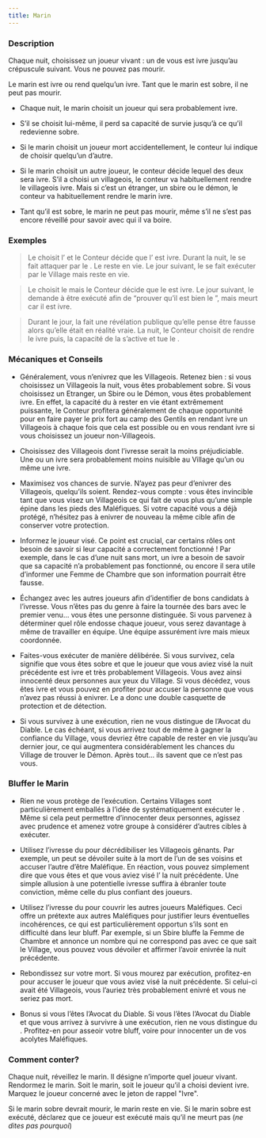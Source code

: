 ```yaml
---
title: Marin
---
```



<Role MARIN header />

### Description

Chaque nuit, choisissez un joueur vivant : un de vous est ivre jusqu’au crépuscule suivant. Vous ne pouvez pas mourir.

Le marin est ivre ou rend quelqu’un ivre. Tant que le marin est sobre, il ne peut pas mourir.

-   Chaque nuit, le marin choisit un joueur qui sera probablement ivre.

-   S’il se choisit lui-même, il perd sa capacité de survie jusqu’à ce qu’il redevienne sobre.

-   Si le marin choisit un joueur mort accidentellement, le conteur lui indique de choisir quelqu’un d’autre.

-   Si le marin choisit un autre joueur, le conteur décide lequel des deux sera ivre. S’il a choisi un villageois, le conteur va habituellement rendre le villageois ivre. Mais si c’est un étranger, un sbire ou le démon, le conteur va habituellement rendre le marin ivre.

-   Tant qu’il est sobre, le marin ne peut pas mourir, même s’il ne s’est pas encore réveillé pour savoir avec qui il va boire.

### Exemples

> Le <Role MARIN /> choisit l’<Role EXORCISTE /> et le Conteur décide que l’<Role EXORCISTE /> est ivre. Durant la nuit, le <Role MARIN /> se fait attaquer par le <Role SHABALOTH />. Le <Role MARIN /> reste en vie. Le jour suivant, le <Role MARIN /> se fait exécuter par le Village mais reste en vie.

> Le <Role MARIN /> choisit le <Role CONSPIRATEUR /> mais le Conteur décide que le <Role MARIN /> est ivre. Le jour suivant, le <Role MARIN /> demande à être exécuté afin de “prouver qu’il est bien le <Role MARIN />”, mais meurt car il est ivre.

> Durant le jour, la <Role COMMERE /> fait une révélation publique qu’elle pense être fausse alors qu’elle était en réalité vraie. La nuit, le Conteur choisit de rendre le <Role MARIN /> ivre puis, la capacité de la <Role COMMERE /> s’active et tue le <Role MARIN />.

### Mécaniques et Conseils

- Généralement, vous n’enivrez que les Villageois. Retenez bien : si vous choisissez un Villageois la nuit, vous êtes probablement sobre. Si vous choisissez un Etranger, un Sbire ou le Démon, vous êtes probablement ivre. En effet, la capacité du <Role MARIN /> à rester en vie étant extrêmement puissante, le Conteur profitera généralement de chaque opportunité pour en faire payer le prix fort au camp des Gentils en rendant ivre un Villageois à chaque fois que cela est possible ou en vous rendant ivre si vous choisissez un joueur non-Villageois.

- Choisissez des Villageois dont l’ivresse serait la moins préjudiciable. Une <Role MAMIE /> ou un <Role FOU /> ivre sera probablement moins nuisible au Village qu’un <Role EXORCISTE /> ou même une <Role COURTISANE /> ivre.

- Maximisez vos chances de survie. N’ayez pas peur d’enivrer des Villageois, quelqu’ils soient. Rendez-vous compte : vous êtes invincible tant que vous visez un Villageois ce qui fait de vous plus qu’une simple épine dans les pieds des Maléfiques. Si votre capacité vous a déjà protégé, n’hésitez pas à enivrer de nouveau la même cible afin de conserver votre protection.

- Informez le joueur visé. Ce point est crucial, car certains rôles ont besoin de savoir si leur capacité a correctement fonctionné ! Par exemple, dans le cas d’une nuit sans mort, un <Role AUBERGISTE /> ivre a besoin de savoir que sa capacité n’a probablement pas fonctionné, ou encore il sera utile d’informer une Femme de Chambre que son information pourrait être fausse.

- Échangez avec les autres joueurs afin d’identifier de bons candidats à l’ivresse. Vous n’êtes pas du genre à faire la tournée des bars avec le premier venu… vous êtes une personne distinguée. Si vous parvenez à déterminer quel rôle endosse chaque joueur, vous serez davantage à même de travailler en équipe. Une équipe assurément ivre mais mieux coordonnée.

- Faites-vous exécuter de manière délibérée. Si vous survivez, cela signifie que vous êtes sobre et que le joueur que vous aviez visé la nuit précédente est ivre et très probablement Villageois. Vous avez ainsi innocenté deux personnes aux yeux du Village. Si vous décédez, vous êtes ivre et vous pouvez en profiter pour accuser la personne que vous n’avez pas réussi à enivrer. Le <Role MARIN /> a donc une double casquette de protection et de détection.

- Si vous survivez à une exécution, rien ne vous distingue de l’Avocat du Diable. Le cas échéant, si vous arrivez tout de même à gagner la confiance du Village, vous devriez être capable de rester en vie jusqu’au dernier jour, ce qui augmentera considérablement les chances du Village de trouver le Démon. Après tout… ils savent que ce n’est pas vous.

### Bluffer le Marin

- Rien ne vous protège de l’exécution. Certains Villages sont particulièrement emballés à l’idée de systématiquement exécuter le <Role MARIN />. Même si cela peut permettre d’innocenter deux personnes, agissez avec prudence et amenez votre groupe à considérer d’autres cibles à exécuter.

- Utilisez l’ivresse du <Role MARIN /> pour décrédibiliser les Villageois gênants. Par exemple, un <Role HERBORISTE /> peut se dévoiler suite à la mort de l’un de ses voisins et accuser l’autre d’être Maléfique. En réaction, vous pouvez simplement dire que vous êtes <Role MARIN /> et que vous aviez visé l’<Role HERBORISTE /> la nuit précédente. Une simple allusion à une potentielle ivresse suffira à ébranler toute conviction, même celle du plus confiant des joueurs.

- Utilisez l’ivresse du <Role MARIN /> pour couvrir les autres joueurs Maléfiques. Ceci offre un prétexte aux autres Maléfiques pour justifier leurs éventuelles incohérences, ce qui est particulièrement opportun s’ils sont en difficulté dans leur bluff. Par exemple, si un Sbire bluffe la Femme de Chambre et annonce un nombre qui ne correspond pas avec ce que sait le Village, vous pouvez vous dévoiler <Role MARIN /> et affirmer l’avoir enivrée la nuit précédente.

- Rebondissez sur votre mort. Si vous mourez par exécution, profitez-en pour accuser le joueur que vous aviez visé la nuit précédente. Si celui-ci avait été Villageois, vous l’auriez très probablement enivré et vous ne seriez pas mort.

- Bonus si vous l’êtes l’Avocat du Diable. Si vous l’êtes l’Avocat du Diable et que vous arrivez à survivre à une exécution, rien ne vous distingue du <Role MARIN />. Profitez-en pour asseoir votre bluff, voire pour innocenter un de vos acolytes Maléfiques.

### Comment conter?

Chaque nuit, réveillez le marin. Il désigne n’importe quel joueur vivant. Rendormez le marin. Soit le marin, soit le joueur qu’il a choisi devient ivre. Marquez le joueur concerné avec le jeton de rappel "Ivre".

Si le marin sobre devrait mourir, le marin reste en vie. Si le marin sobre est exécuté, déclarez que ce joueur est exécuté mais qu’il ne meurt pas (_ne dites pas pourquoi_)